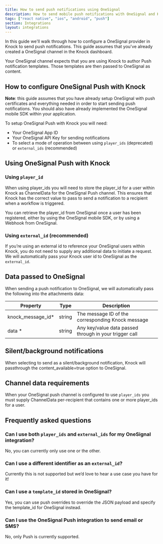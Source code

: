```yaml
---
title: How to send push notifications using OneSignal
description: How to send mobile push notifications with OneSignal and Knock.
tags: ["react native", "ios", "android", "push"]
section: Integrations
layout: integrations
---
```


In this guide we'll walk through how to configure a OneSignal provider in Knock to send push notifications. This guide assumes that you've already created a OneSignal channel in the Knock dashboard.

Your OneSignal channel expects that you are using Knock to author Push notification templates. Those templates are then passed to OneSignal as content.

## How to configure OneSignal Push with Knock

**Note**: this guide assumes that you have already setup OneSignal with push certificates and everything needed in order to start sending push notifications. You should also have already implemented the OneSignal mobile SDK within your application.

To setup OneSignal Push with Knock you will need:

- Your OneSignal App ID
- Your OneSignal API Key for sending notifications
- To select a mode of operation between using `player_ids` (deprecated) or `external_ids` (recommended)

## Using OneSignal Push with Knock

### Using `player_id`

When using player_ids you will need to store the player_id for a user within Knock as ChannelData for the OneSignal Push channel. This ensures that Knock has the correct value to pass to send a notification to a recipient when a workflow is triggered.

You can retrieve the player_id from OneSignal once a user has been registered, either by using the OneSignal mobile SDK, or by using a Webhook from OneSignal.

<MultiLangCodeBlock
  snippet="users.setChannelData-one-signal"
  title="Setting a player_id as channel data for a user"
/>

### Using `external_id` (recommended)

If you’re using an external id to reference your OneSignal users within Knock, you do not need to supply any additional data to initiate a request. We will automatically pass your Knock user id to OneSignal as the `external_id`.

## Data passed to OneSignal

When sending a push notification to OneSignal, we will automatically pass the following into the attachments data:

| Property           | Type   | Description                                            |
| ------------------ | ------ | ------------------------------------------------------ |
| knock_message_id\* | string | The message ID of the corresponding Knock message      |
| data \*            | string | Any key/value data passed through in your trigger call |

## Silent/background notifications

When selecting to send as a silent/background notification, Knock will passthrough the content_available=true option to OneSignal.

## Channel data requirements

When your OneSignal push channel is configured to use `player_ids` you must supply ChannelData per-recipient that contains one or more player_ids for a user.

## Frequently asked questions

### Can I use both `player_ids` and `external_ids` for my OneSignal integration?

No, you can currently only use one or the other.

### Can I use a different identifier as an `external_id`?

Currently this is not supported but we’d love to hear a use case you have for it!

### Can I use a `template_id` stored in OneSignal?

Yes, you can use push overrides to override the JSON payload and specify the template_id for OneSignal instead.

### Can I use the OneSignal Push integration to send email or SMS?

No, only Push is currently supported.
